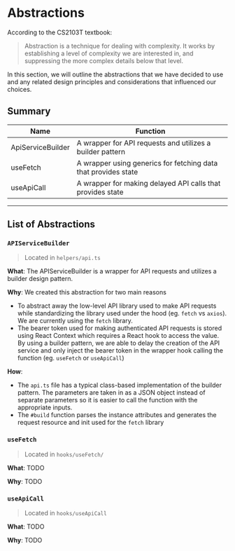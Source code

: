 
<Meta title="Documentation/Abstractions" />

# Abstractions

According to the CS2103T textbook:

> Abstraction is a technique for dealing with complexity. It works by establishing a level of complexity we are interested in, and suppressing the more complex details below that level.

In this section, we will outline the abstractions that we have decided to use and any related design principles and considerations that influenced our choices.

## Summary

| Name              | Function                                                       |
| ----------------- | -------------------------------------------------------------- |
| ApiServiceBuilder | A wrapper for API requests and utilizes a builder pattern      |
| useFetch          | A wrapper using generics for fetching data that provides state |
| useApiCall        | A wrapper for making delayed API calls that provides state     |

---

## List of Abstractions

### `APIServiceBuilder`

> Located in `helpers/api.ts`

**What**: The APIServiceBuilder is a wrapper for API requests and utilizes a builder design pattern.

**Why**: We created this abstraction for two main reasons

- To abstract away the low-level API library used to make API requests while standardizing the library used under the hood (eg. `fetch` vs `axios`). We are currently using the `fetch` library.
- The bearer token used for making authenticated API requests is stored using React Context which requires a React hook to access the value. By using a builder pattern, we are able to delay the creation of the API service and only inject the bearer token in the wrapper hook calling the function (eg. `useFetch` or `useApiCall`)

**How**:

- The `api.ts` file has a typical class-based implementation of the builder pattern. The parameters are taken in as a JSON object instead of separate parameters so it is easier to call the function with the appropriate inputs.
- The `#build` function parses the instance attributes and generates the request resource and init used for the `fetch` library

### `useFetch`

> Located in `hooks/useFetch/`

**What**: TODO

**Why**: TODO

### `useApiCall`

> Located in `hooks/useApiCall`

**What**: TODO

**Why**: TODO
